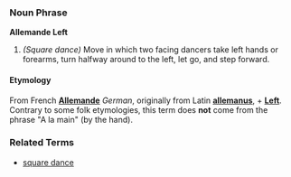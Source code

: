 ===Noun Phrase===
'''Allemande Left'''

# ''(Square dance)'' Move in which two facing dancers take left hands or forearms, turn halfway around to the left, let go, and step forward.

====Etymology====
From French '''[[Allemande]]''' ''German'', originally from Latin '''[[allemanus]]''', + '''[[Left]]'''.  Contrary to some folk etymologies, this term does '''not''' come from the phrase "A la main" (by the hand).

===Related Terms===
*[[square dance]]